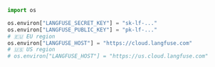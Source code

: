 ```python
import os

os.environ["LANGFUSE_SECRET_KEY"] = "sk-lf-..."
os.environ["LANGFUSE_PUBLIC_KEY"] = "pk-lf-..."
# 🇪🇺 EU region
os.environ["LANGFUSE_HOST"] = "https://cloud.langfuse.com"
# 🇺🇸 US region
# os.environ["LANGFUSE_HOST"] = "https://us.cloud.langfuse.com"
```
